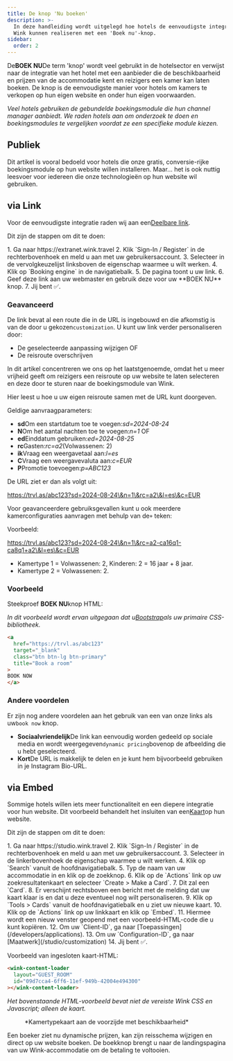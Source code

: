 ```yaml
---
title: De knop 'Nu boeken'
description: >-
  In deze handleiding wordt uitgelegd hoe hotels de eenvoudigste integratie met
  Wink kunnen realiseren met een 'Boek nu'-knop.
sidebar:
  order: 2
---
```


De**BOEK NU**De term 'knop' wordt veel gebruikt in de hotelsector en verwijst naar de integratie van het hotel met een aanbieder die de beschikbaarheid en prijzen van de accommodatie kent en reizigers een kamer kan laten boeken. De knop is de eenvoudigste manier voor hotels om kamers te verkopen op hun eigen website en onder hun eigen voorwaarden.

*Veel hotels gebruiken de gebundelde boekingsmodule die hun channel manager aanbiedt. We raden hotels aan om onderzoek te doen en boekingsmodules te vergelijken voordat ze een specifieke module kiezen.*

## Publiek

Dit artikel is vooral bedoeld voor hotels die onze gratis, conversie-rijke boekingsmodule op hun website willen installeren.
Maar... het is ook nuttig leesvoer voor iedereen die onze technologieën op hun website wil gebruiken.

## via Link

Voor de eenvoudigste integratie raden wij aan een[Deelbare link](/studio/shareable-links).

Dit zijn de stappen om dit te doen:

<Steps>
  1. Ga naar https://extranet.wink.travel
  2. Klik `Sign-In / Register` in de rechterbovenhoek en meld u aan met uw gebruikersaccount.
  3. Selecteer in de vervolgkeuzelijst linksboven de eigenschap waarmee u wilt werken.
  4. Klik op `Booking engine` in de navigatiebalk.
  5. De pagina toont u uw link.
  6. Geef deze link aan uw webmaster en gebruik deze voor uw **BOEK NU** knop.
  7. Jij bent ✅.
</Steps>


### Geavanceerd

De link bevat al een route die in de URL is ingebouwd en die afkomstig is van de door u gekozen`customization`.
U kunt uw link verder personaliseren door:

* De geselecteerde aanpassing wijzigen OF
* De reisroute overschrijven

In dit artikel concentreren we ons op het laatstgenoemde, omdat het u meer vrijheid geeft om reizigers een reisroute op uw website te laten selecteren en deze door te sturen naar de boekingsmodule van Wink.

Hier leest u hoe u uw eigen reisroute samen met de URL kunt doorgeven.

Geldige aanvraagparameters:

* **sd**Om een startdatum toe te voegen:*sd=2024-08-24*
* **N**Om het aantal nachten toe te voegen:*n=1* OF
* **ed**Einddatum gebruiken:*ed=2024-08-25*
* **rc**Gasten:*rc=a2*(Volwassenen: 2)
* **ik**Vraag een weergavetaal aan:*l=es*
* **C**Vraag een weergavevaluta aan:*c=EUR*
* **P**Promotie toevoegen:*p=ABC123*

De URL ziet er dan als volgt uit:

https://trvl.as/abc123?sd=2024-08-24\&n=1\&rc=a2\&l=es\&c=EUR

Voor geavanceerdere gebruiksgevallen kunt u ook meerdere kamerconfiguraties aanvragen met behulp van de`+` teken:

Voorbeeld:

https://trvl.as/abc123?sd=2024-08-24\&n=1\&rc=a2-ca16q1-ca8q1+a2\&l=es\&c=EUR

* Kamertype 1 = Volwassenen: 2, Kinderen: 2 = 16 jaar + 8 jaar.
* Kamertype 2 = Volwassenen: 2.

### Voorbeeld

Steekproef **BOEK NU**knop HTML:

*In dit voorbeeld wordt ervan uitgegaan dat u[Bootstrap](https://getbootstrap.com)als uw primaire CSS-bibliotheek.*

```html
<a 
  href="https://trvl.as/abc123" 
  target="_blank" 
  class="btn btn-lg btn-primary" 
  title="Book a room"
>
BOOK NOW
</a>
```

### Andere voordelen

Er zijn nog andere voordelen aan het gebruik van een van onze links als uw`book now` knop.

* **Sociaalvriendelijk**De link kan eenvoudig worden gedeeld op sociale media en wordt weergegeven`dynamic pricing`bovenop de afbeelding die u hebt geselecteerd.
* **Kort**De URL is makkelijk te delen en je kunt hem bijvoorbeeld gebruiken in je Instagram Bio-URL.

## via Embed

Sommige hotels willen iets meer functionaliteit en een diepere integratie voor hun website. Dit voorbeeld behandelt het insluiten van een[Kaart](/studio/cards)op hun website.

Dit zijn de stappen om dit te doen:

<Steps>
  1. Ga naar https://studio.wink.travel
  2. Klik `Sign-In / Register` in de rechterbovenhoek en meld u aan met uw gebruikersaccount.
  3. Selecteer in de linkerbovenhoek de eigenschap waarmee u wilt werken.
  4. Klik op `Search` vanuit de hoofdnavigatiebalk.
  5. Typ de naam van uw accommodatie in en klik op de zoekknop.
  6. Klik op de `Actions` link op uw zoekresultatenkaart en selecteer `Create > Make a Card`.
  7. Dit zal een `Card`.
  8. Er verschijnt rechtsboven een bericht met de melding dat uw kaart klaar is en dat u deze eventueel nog wilt personaliseren.
  9. Klik op `Tools > Cards` vanuit de hoofdnavigatiebalk en u ziet uw nieuwe kaart.
  10. Klik op de `Actions` link op uw linkkaart en klik op `Embed`.
  11. Hiermee wordt een nieuw venster geopend met een voorbeeld-HTML-code die u kunt kopiëren.
  12. Om uw `Client-ID`, ga naar [Toepassingen](/developers/applications).
  13. Om uw `Configuration-ID`, ga naar [Maatwerk](/studio/customization)
  14. Jij bent ✅.
</Steps>


Voorbeeld van ingesloten kaart-HTML:

```html
<wink-content-loader
  layout="GUEST_ROOM"
  id="09d7cca4-6ff6-11ef-949b-42004e494300"
></wink-content-loader>
```

*Het bovenstaande HTML-voorbeeld bevat niet de vereiste Wink CSS en Javascript; alleen de kaart.*

<figure>
  <CloudinaryImage width="350" height="829" resize="scale" quality="best" alt="Kaartvoorbeeld" src="academy/card-example" errorImage="noimage_opaque_nyrtl0.png" />

  <figcaption>*Kamertypekaart aan de voorzijde met beschikbaarheid*</figcaption>
</figure>


Een boeker ziet nu dynamische prijzen, kan zijn reisschema wijzigen en direct op uw website boeken. De boekknop brengt u naar de landingspagina van uw Wink-accommodatie om de betaling te voltooien.


